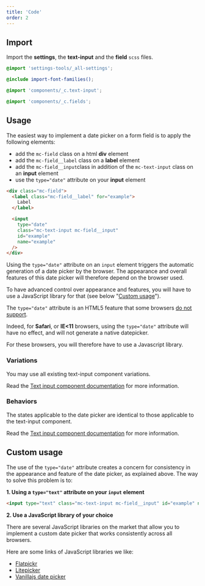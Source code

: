 ```yaml
---
title: 'Code'
order: 2
---
```


## Import

Import the **settings**, the **text-input** and the **field** `scss` files.

```scss
@import 'settings-tools/_all-settings';

@include import-font-families();

@import 'components/_c.text-input';

@import 'components/_c.fields';
```

## Usage

The easiest way to implement a date picker on a form field is to apply the following elements:

- add the `mc-field` class on a html **div** element
- add the `mc-field__label` class on a **label** element
- add the `mc-field__input`class in addition of the `mc-text-input` class on an **input** element
- use the `type="date"` attribute on your **input** element

```html
<div class="mc-field">
  <label class="mc-field__label" for="example">
    Label
  </label>

  <input
    type="date"
    class="mc-text-input mc-field__input"
    id="example"
    name="example"
  />
</div>
```

<Highlight theme="warning" title="date picker appearance">

  Using the `type="date"` attribute on an `input` element triggers the automatic generation of a date picker by the browser. The appearance and overall features of this date picker will therefore depend on the browser used.

  To have advanced control over appearance and features, you will have to use a JavaScript library for that (see below "[Custom usage](/Components/Form/Datepicker/code/#custom-usage)").

</Highlight>

<Highlight theme="warning" title="Browser support">

  The `type="date"` attribute is an HTML5 feature that some browsers [do not support](https://caniuse.com/#feat=input-datetime).

  Indeed, for **Safari**, or **IE<11** browsers, using the `type="date"` attribute will have no effect, and will not generate a native datepicker.

  For these browsers, you will therefore have to use a Javascript library.

</Highlight>

<Preview path="default" />

### Variations

You may use all existing text-input component variations.

Read the [Text input component documentation](/Components/Form/TextInput/code/#available-sizes) for more information.

### Behaviors

The states applicable to the date picker are identical to those applicable to the text-input component.

Read the [Text input component documentation](/Components/Form/TextInput/code/#behaviors) for more information.

## Custom usage

The use of the `type="date"` attribute creates a concern for consistency in the appearance and feature of the date picker, as explained above. The way to solve this problem is to:

**1. Using a `type="text"` attribute on your `input` element**

```html
<input type="text" class="mc-text-input mc-field__input" id="example" name="example" />
```

**2. Use a JavaScript library of your choice**

There are several JavaScript libraries on the market that allow you to implement a custom date picker that works consistently across all browsers.

<Highlight theme="tips">

  Here are some links of JavaScript libraries we like:
  - [Flatpickr](https://github.com/flatpickr/flatpickr)
  - [Litepicker](https://github.com/wakirin/Litepicker)
  - [Vanillajs date picker](https://github.com/mymth/vanillajs-datepicker)

</Highlight>
